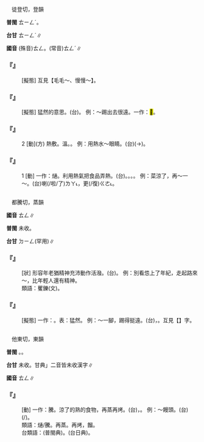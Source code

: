 
=={{ruby|騰|ㄊㄥ}}==

　徒登切，登韻

'''普閩''' <rt>ㄊㄧㄥˊ</rt>。

'''台甘''' <rt>ㄊㄧㄥˊ</rt>∥

'''國音''' (殊音)<rt>ㄊㄥ</rt>。(常音)<rt>ㄊㄥˊ</rt>{{ruby|。|·ㄊㄥ}}∥

    

==='''『{{ruby|騰|ㄊㄥ}}{{ruby|騰|ㄊㄥ}}』'''===
: [擬態] 互見【毛毛～、慢慢～】。
    

==='''『{{ruby|騰|ㄊㄥ}}{{ruby|地|ㄉㄜ}}』'''===
: [擬態] 猛然的意思。(台){{ruby|<mark>&#xf91a6;</mark>|ㄏㄨㆵ ͘}}{{ruby|一|ㄐㄧㆵ ͘}}{{ruby|下|·ㆤ˫}}。 例：～踢出去很遠。一作：<mark>&#xf97cc;</mark>。
    

==='''『{{ruby|騰|ㄊㄥ}}』'''===
:2  [動](方) 熱敷。溫{{ruby|罨|ㄧㄢˇ}}。{{ruby|焐|ㄨˋ}}。 例：用熱水～眼睛。(台){{ruby|用|ㄧㄥ˫}}{{ruby|/|ㄧㆲ˫}}{{ruby|燒|ㄒㄧㄜ}}{{ruby|水|ㄗㄨㄧˋ}}{{ruby|焐|ㄨ˪}}{{ruby|目|ㆠㄚㆶ ͘}}{{ruby|珠|ㄗㄨ}}(→{{ruby|睭|ㄐㄧㄨ}})。
    

==='''『{{ruby|騰|ㄊㄥ}}』'''===
:1  [動] 一作：熥。利用熱氣把食品弄熱。(台){{ruby|炊|ㄘㄨㆤ}}{{ruby|/|ㄘㆤ}}。{{ruby|溫|ㄨㄣ}}。{{ruby|餾|ㄌㄧㄨ˫}}。{{ruby|熥|ㄊㆭ˫}}。 例：菜涼了，再～一～。(台){{ruby|菜|ㄘㄞ˪}}{{ruby|冷|ㄌㄧㄥˋ}}喇(/啦/了)<rt>ㄌㄚ˪</rt>，更(/復)<rt>ㄍㄜ˪</rt>{{ruby|/|ㄍㄜㆷ}}{{ruby|再|ㄗㄞ˪}}{{ruby|在|ㄗㄞ˫}}{{ruby|→|ㄘㄞ˫}}{{ruby|燒|ㄒㄧㄜ}}{{ruby|一|ㄐㄧㆵ ͘}}{{ruby|下|·ㆤ˫}}。
    

=={{ruby|<mark>&#xf91d3;</mark>|ㄊㄥ}}==

　都騰切，蒸韻

'''國音''' <rt>ㄊㄥ</rt>∥

'''普閩''' 未收。

'''台甘''' <rt>ㄉㄧㄥ</rt>(罕用)∥

    

==='''『{{ruby|<mark>&#xf91d3;</mark>|ㄊㄥ}}{{ruby|<mark>&#xf91d3;</mark>|ㄊㄥ}}{{ruby|兒|ㄦ}}{{ruby|地|ㄉㄜ}}』'''===
: [狀] 形容年老猶精神充沛動作活潑。(台){{ruby|<mark>&#xffabd;</mark>|ㄅㄧㄤ˪}}{{ruby|<mark>&#xffabd;</mark>|ㄅㄧㄤ˪}}{{ruby|叫|ㄍㄧㄜ˪}}。 例：別看怹上了年紀，走起路來～，比年輕人還有精神。
:類語：矍鑠(文)。
:
    

==='''『{{ruby|<mark>&#xf91d3;</mark>|ㄊㄥ}}』'''===
: [擬態] 一作：{{ruby|騰|ㄊㄥ}}。表：猛然。 例：～一腳，踢得挺遠。(台){{ruby|磅|ㄆㆲˇ}}{{ruby|啊|ㄚ}}{{ruby|一|ㄐㄧㆵ ͘}}{{ruby|下|·ㆤ˫}}，{{ruby|躂|ㄊㄚㆷ}}{{ruby|出|ㄘㄨㆵ}}{{ruby|去|ㄎㄧ˪}}{{ruby|誠|ㄐㄧㆩˊ}}{{ruby|遠|ㄏㆭ˫}}。互見【{{ruby|騰|ㄊㄥ}}】字。
    

=={{ruby|熥|ㄊㄥ}}==

　他東切，東韻

'''普閩''' {{ruby|(文)|ㄊㆲ}}。{{ruby|(白)|ㄊㄤ}}。

'''台甘''' 未收。甘典{{ruby|「|ㄊㆭ˫}}{{ruby|、|ㄌㄧㄨ˫}}」二音皆未收漢字∥

'''國音''' <rt>ㄊㄥ</rt>∥

    

==='''『{{ruby|熥|ㄊㄥ}}』'''===
: [動] 一作：騰。涼了的熟的食物，再蒸再烤。(台){{ruby|過|ㄍㄨㆤ˪}}{{ruby|/|ㄍㆤ˪}}{{ruby|餾|ㄌㄧㄨ˫}}，{{ruby|重|ㄉㄧㄥˊ}}{{ruby|炊|ㄘㄨㆤ}}{{ruby|/|ㄘㆤ}}。 例：～饅頭。(台){{ruby|餾|ㄌㄧㄨ˫}}{{ruby|饅|ㆠㄢˊ}}{{ruby|頭|ㄊㄠˊ}}(/{{ruby|<mark>&#xffc77;</mark>|ㄅㄠ}}{{ruby|仔|ㄚ}})。
:類語：熥/騰。再蒸。再烤，餾。
:
:台類語：{{ruby|鍛|ㄊㆭ˫}}(普閩典)。{{ruby|燙|ㄊㆭ˫}}(台日典){{ruby|/|ㄊㆭ˪}}。
:
    
